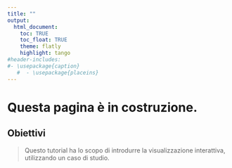 ```yaml
---
title: ""
output:
  html_document:
    toc: TRUE
    toc_float: TRUE
    theme: flatly
    highlight: tango
#header-includes:
#- \usepackage{caption}  
   #  - \usepackage{placeins}
---
```


# Questa pagina è in costruzione.


## Obiettivi

> Questo tutorial ha lo scopo di introdurre la visualizzazione interattiva, utilizzando un caso di studio.


